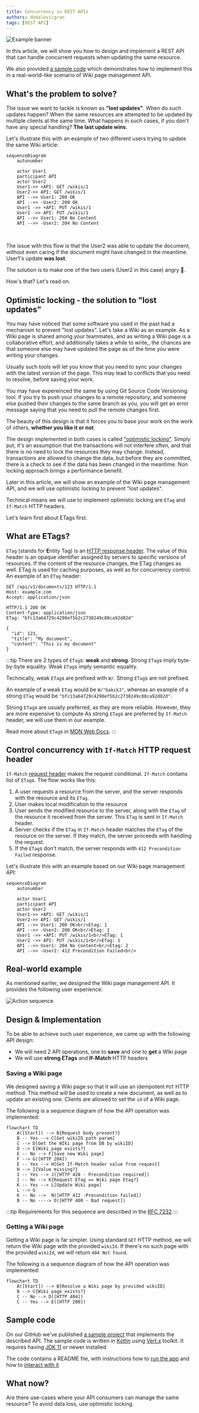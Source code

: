 ```yaml
---
title: Concurrency in REST APIs
authors: dodalovicgran
tags: [REST API]
---
```


![Example banner](./img.png)

In this article, we will show you how to design and implement a REST API that can handle concurrent requests when updating the same resource.

We also provided <u>[a sample code](#sample-code)</u> which demonstrates how to implement this in a real-world-like scenario of Wiki page
management API.

<!--truncate-->

## What's the problem to solve?

The issue we want to tackle is known as **"lost updates"**. When do such updates happen? When the same resources are attempted to be updated by multiple clients at the same time.
What happens in such cases, if you don't have any special handling? **The last update wins**.

Let's illustrate this with an example of two different users trying to update the same Wiki article:
<br/>

```mermaid
sequenceDiagram
    autonumber

    actor User1
    participant API
    actor User2
    User1->> +API: GET /wikis/1
    User2->> API: GET /wikis/1
    API -->> User1: 200 OK
    API -->> -User2: 200 OK
    User1 ->> +API: PUT /wikis/1
    User2 ->> API: PUT /wikis/1
    API -->> User1: 204 No Content
    API -->> -User2: 204 No Content
```

<br/>

The issue with this flow is that the User2 was able to update the document, without even caring if the document might have
changed in the meantime. User1's update **was lost**.

The solution is to make one of the two users (User2 in this case) angry :slightly_smiling_face:.

How's that? Let's read on.

## Optimistic locking - the solution to "lost updates"

You may have noticed that some software you used in the past had a mechanism to prevent "lost updates". Let's take a Wiki as an example.
As a Wiki page is shared among your teammates, and as writing a Wiki page is a collaborative effort, and additionally takes a while to write,,
the chances are that someone else may have updated the page as of the time you were writing your changes.

Usually such tools will let you know that you need to sync your changes with the latest version of the page. This may lead to conflicts that
you need to resolve, before saving your work.

You may have expereinced the same by using Git Source Code Versioning tool. If you try to push your changes to a remote repository, and someone
else pushed their changes to the same branch as you, you will get an error message saying that you need to pull the remote changes first.

The beauty of this design is that it forces you to base your work on the work of others, **whether you like it or not**.

The design implemented in both cases is called <u>["optimistic locking"](https://en.wikipedia.org/wiki/Optimistic_concurrency_control)</u>.
Simply put, it's an assumption that the transactions will not interfere often, and that there is no need to lock the resources they may change. Instead,
transactions are allowed to change the data, but before they are committed, there is a check to see if the data has been changed in the meantime. Non
locking approach brings a performance benefit.

Later in this article, we will show an example of the Wiki page management API, and we will use optimistic locking to prevent "lost updates".

Technical means we will use to implement optimistic locking are `ETag` and `If-Match` HTTP headers.

Let's learn first about ETags first.

## What are ETags?

`ETag` (stands for **E**ntity Tag) is an <u>[HTTP response header](https://developer.mozilla.org/en-US/docs/Web/HTTP/Headers/ETag#avoiding_mid-air_collisions)</u>. The value of
this header is an opaque identifier assigned by servers to specific versions of resources. If the content of the resource changes, the ETag changes as well.
ETag is used for caching purposes, as well as for concurrency control. An example of an `ETag` header:

```http
GET /api/v1/documents/123 HTTP/1.1
Host: example.com
Accept: application/json

HTTP/1.1 200 OK
Content-Type: application/json
ETag: "bfc13a64729c4290ef5b2c2730249c88ca92d82d"

{
  "id": 123,
  "title": "My document",
  "content": "This is my document"
}
```
:::tip
There are 2 types of `ETag`s: **weak** and **strong**.
Strong `ETag`s imply byte-by-byte equality. Weak `ETag`s imply semantic equality.

Technically, weak `ETag`s are prefixed with `W/`. Strong `ETag`s are not prefixed.

An example of a weak `ETag` would be `W/"bakck3"`, whereas an example of a strong `ETag` would be `"bfc13a64729c4290ef5b2c2730249c88ca92d82d"`.

Strong `ETag`s are usually preferred, as they are more reliable. However, they are more expensive to compute
As strong `ETag`s are preferred by `If-Match` header, we will use them in our example.

Read more about `ETag`s in [MDN Web Docs](https://developer.mozilla.org/en-US/docs/Web/HTTP/Headers/ETag).
:::

## Control concurrency with `If-Match` HTTP request header

`If-Match` <u>[request header](https://developer.mozilla.org/en-US/docs/Web/HTTP/Headers/If-Match)</u> makes the request conditional.
`If-Match` contains list of `ETag`s. The flow works like this:
1. A user requests a resource from the server, and the server responds with the resource and its `ETag`.
2. User makes local modification to the resource
3. User sends the modified resource to the server, along with the `ETag` of the resource it received from the server. This `ETag` is sent in
`If-Match` header.
4. Server checks if the `ETag` in `If-Match` header matches the `ETag` of the resource on the server. If they match, the server proceeds with
handling the request.
5. If the `ETag`s don't match, the server responds with `412 Precondition Failed` response.

Let's illustrate this with an example based on our Wiki page management API:

```mermaid
sequenceDiagram
    autonumber

    actor User1
    participant API
    actor User2
    User1->> +API: GET /wikis/1
    User2->> API: GET /wikis/1
    API -->> User1: 200 OK<br/>Etag: 1
    API -->> -User2: 200 OK<br/>Etag: 1
    User1 ->> +API: PUT /wikis/1<br/>ETag: 1
    User2 ->> API: PUT /wikis/1<br/>ETag: 1
    API -->> User1: 204 No Content<br/>Etag: 2
    API -->> -User2: 412 Precondition Failed<br/>
```

## Real-world example

As mentioned earlier, we designed the Wiki page management API. It provides the following user experience:

![Action sequence](./action-sequence.png)

## Design & Implementation

To be able to achieve such user experience, we came up with the following API design:

* We will need 2 API operations, one to **save** and one to **get** a Wiki page
* We will use **strong ETags** and **If-Match** HTTP headers

### Saving a Wiki page

We designed saving a Wiki page so that it will use an idempotent `PUT` HTTP method. This method will be used to create a new document,
as well as to update an existing one. Clients are allowed to set the `id` of a Wiki page.

The following is a sequence diagram of how the API operation was implemented:

```mermaid
flowchart TD
    A([Start]) --> B{Request body present?}
    B -- Yes --> C[Get wikiID path param]
    C --> D[Get the WIki page from DB by wikiID]
    D --> E{Wiki page exists?}
    E -- No --> F[Save new Wiki page]
    F --> G([HTTP 204])
    E -- Yes --> H[Get If-Match header value from request]
    H --> I{Value missing?}
    I -- Yes --> J([HTTP 428 - Precondition required])
    I -- No --> K{Request ETag == Wiki page Etag?}
    K -- Yes --> L[Update Wiki page]
    L --> G
    K -- No -->  N([HTTP 412 -Precondition failed])
    B -- No ----> O([HTTP 400 - Bad request])
```

:::tip
Requirements for this sequence are described in the [RFC 7232](https://www.rfc-editor.org/rfc/rfc7232#section-5)
:::

### Getting a Wiki page

Getting a Wiki page is far simpler. Using standard `GET` HTTP method, we will return the Wiki page with the provided `wikiId`.
If there's no such page with the provided `wikiId`, we will return `404 Not Found`.

The following is a sequence diagram of how the API operation was implemented:

```mermaid
flowchart TD
    A([Start]) --> B[Resolve a Wiki page by provided wikiID]
    B --> C{Wiki page exists?}
    C -- No --> D([HTTP 404])
    C -- Yes --> E([HTTP 200])
```

## Sample code

On our GitHub we've published <u>[a sample project](https://github.com/gran-software-solutions/code-samples/tree/main/concurrency-in-rest-apis)</u> that implements the described API.
The sample code is written in <u>[Kotlin](https://kotlinlang.org/)</u> using <u>[Vert.x](https://vertx.io/)</u> toolkit. It requires having <u>[JDK 11](https://adoptopenjdk.net/)</u> or newer installed

The code contains a README file, with instructions how to <u>[run the app](https://github.com/gran-software-solutions/code-samples/tree/main/concurrency-in-rest-apis#running-application)</u> and how to <u>[interact with it](https://github.com/gran-software-solutions/code-samples/tree/main/concurrency-in-rest-apis#how-to-interact-with-the-running-application)</u>

## What now?

Are there use-cases where your API consumers can manage the same resource? To avoid data loss, use optimistic locking.